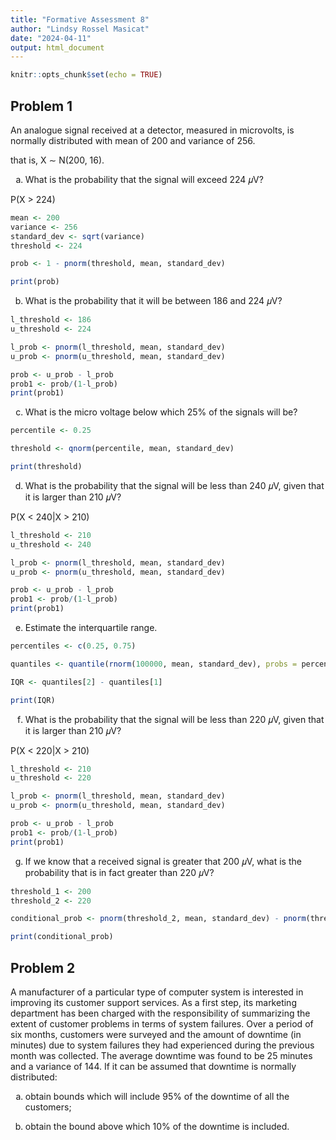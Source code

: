 ---
title: "Formative Assessment 8"
author: "Lindsy Rossel Masicat"
date: "2024-04-11"
output: html_document
---

```{r setup, include=FALSE}
knitr::opts_chunk$set(echo = TRUE)
```


## Problem 1

An analogue signal received at a detector, measured in microvolts, is normally
distributed with mean of 200 and variance of 256.

that is, X ∼ N(200, 16).

(a) What is the probability that the signal will exceed 224 𝜇V?

P(X > 224)

```{r}
mean <- 200
variance <- 256
standard_dev <- sqrt(variance)
threshold <- 224

prob <- 1 - pnorm(threshold, mean, standard_dev)

print(prob)
```

(b) What is the probability that it will be between 186 and 224 𝜇V?

```{r}
l_threshold <- 186
u_threshold <- 224

l_prob <- pnorm(l_threshold, mean, standard_dev)
u_prob <- pnorm(u_threshold, mean, standard_dev)

prob <- u_prob - l_prob
prob1 <- prob/(1-l_prob)
print(prob1)
```

(c) What is the micro voltage below which 25% of the signals will be?

```{r}
percentile <- 0.25

threshold <- qnorm(percentile, mean, standard_dev)

print(threshold)
```

(d) What is the probability that the signal will be less than 240 𝜇V, given that it is larger than 210 𝜇V?

P(X < 240|X > 210)

```{r}
l_threshold <- 210
u_threshold <- 240

l_prob <- pnorm(l_threshold, mean, standard_dev)
u_prob <- pnorm(u_threshold, mean, standard_dev)

prob <- u_prob - l_prob
prob1 <- prob/(1-l_prob)
print(prob1)
```

(e) Estimate the interquartile range.

```{r}
percentiles <- c(0.25, 0.75)

quantiles <- quantile(rnorm(100000, mean, standard_dev), probs = percentiles)

IQR <- quantiles[2] - quantiles[1]

print(IQR)
```

(f) What is the probability that the signal will be less than 220 𝜇V, given that
it is larger than 210 𝜇V?

P(X < 220|X > 210)

```{r}
l_threshold <- 210
u_threshold <- 220

l_prob <- pnorm(l_threshold, mean, standard_dev)
u_prob <- pnorm(u_threshold, mean, standard_dev)

prob <- u_prob - l_prob
prob1 <- prob/(1-l_prob)
print(prob1)
```

(g) If we know that a received signal is greater that 200 𝜇V, what is the probability that is in fact greater than 220 𝜇V?

```{r}
threshold_1 <- 200
threshold_2 <- 220

conditional_prob <- pnorm(threshold_2, mean, standard_dev) - pnorm(threshold_1, mean, standard_dev)

print(conditional_prob)
```


## Problem 2

A manufacturer of a particular type of computer system is interested in improving its customer support services. As a first step, its marketing department has
been charged with the responsibility of summarizing the extent of customer
problems in terms of system failures. Over a period of six months, customers
were surveyed and the amount of downtime (in minutes) due to system failures
they had experienced during the previous month was collected. The average
downtime was found to be 25 minutes and a variance of 144. If it can be
assumed that downtime is normally distributed:

(a) obtain bounds which will include 95% of the downtime of all the customers;

(b) obtain the bound above which 10% of the downtime is included.
